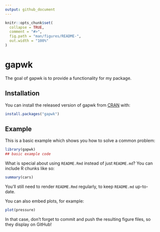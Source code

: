 ```yaml
---
output: github_document
---
```


<!-- README.md is generated from README.Rmd. Please edit that file -->

```r
knitr::opts_chunk$set(
  collapse = TRUE,
  comment = "#>",
  fig.path = "man/figures/README-",
  out.width = "100%"
)
```

# gapwk

<!-- badges: start -->
<!-- badges: end -->

The goal of gapwk is to provide a functionality for my package.

## Installation

You can install the released version of gapwk from [CRAN](https://CRAN.R-project.org) with:

``` r
install.packages("gapwk")
```

## Example

This is a basic example which shows you how to solve a common problem:

```r
library(gapwk)
## basic example code
```

What is special about using `README.Rmd` instead of just `README.md`? You can include R chunks like so:

```r
summary(cars)
```

You'll still need to render `README.Rmd` regularly, to keep `README.md` up-to-date.

You can also embed plots, for example:

```r
plot(pressure)
```

In that case, don't forget to commit and push the resulting figure files, so they display on GitHub!
